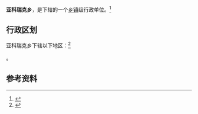 {{中国乡级行政区|65/29/27/201/000}}

'''亚科瑞克乡'''，是{{PRC admin/fullname|65/29/27/201/000|3}}下辖的一个[[乡镇|乡镇]]级行政单位。<ref>{{PRC admin/ref sgc|{{PRC admin/parent|65/29/27/201/000}}}}</ref>

== 行政区划 ==

亚科瑞克乡下辖以下地区：<ref>{{PRC admin/ref sgc|65/29/27/201/000}}</ref>

{{PRC admin/children|65/29/27/201/000}}。

== 参考资料 ==

{{reflist}}

{{行政区划小作品}}
{{PRC admin/navcat|65/29/27/201/000}}